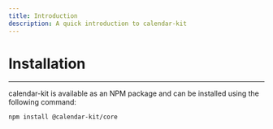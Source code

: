 ```yaml
---
title: Introduction
description: A quick introduction to calendar-kit
---
```


# Installation
---
calendar-kit is available as an NPM package and can be installed using the following command:

```bash
npm install @calendar-kit/core
```
